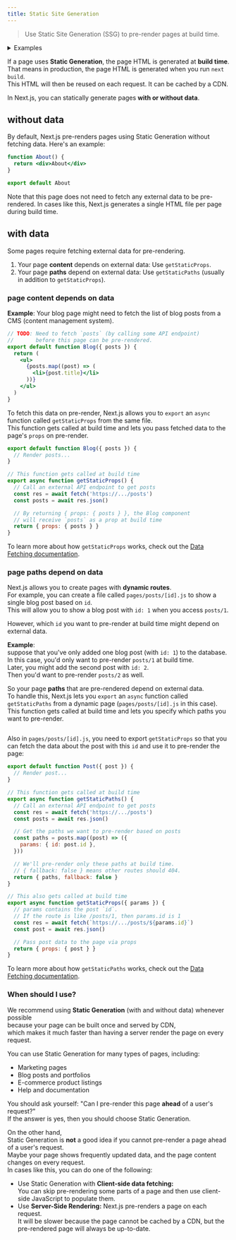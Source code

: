 ```yaml
---
title: Static Site Generation
---
```


> Use Static Site Generation (SSG) to pre-render pages at build time.

<details>
  <summary>Examples</summary>

- [WordPress Example ↗](https://github.com/vercel/next.js/tree/canary/examples/cms-wordpress)([Demo ↗](https://next-blog-wordpress.vercel.app))
- [Blog Starter using markdown files ↗](https://github.com/vercel/next.js/tree/canary/examples/blog-starter) ([Demo ↗](https://next-blog-starter.vercel.app/))
- [DatoCMS Example ↗](https://github.com/vercel/next.js/tree/canary/examples/cms-datocms) ([Demo ↗](https://next-blog-datocms.vercel.app/))
- [TakeShape Example ↗](https://github.com/vercel/next.js/tree/canary/examples/cms-takeshape) ([Demo ↗](https://next-blog-takeshape.vercel.app/))
- [Sanity Example ↗](https://github.com/vercel/next.js/tree/canary/examples/cms-sanity) ([Demo ↗](https://next-blog-sanity.vercel.app/))
- [Prismic Example ↗](https://github.com/vercel/next.js/tree/canary/examples/cms-prismic) ([Demo ↗](https://next-blog-prismic.vercel.app/))
- [Contentful Example ↗](https://github.com/vercel/next.js/tree/canary/examples/cms-contentful) ([Demo ↗](https://next-blog-contentful.vercel.app/))
- [Strapi Example ↗](https://github.com/vercel/next.js/tree/canary/examples/cms-strapi) ([Demo ↗](https://next-blog-strapi.vercel.app/))
- [Prepr Example ↗](https://github.com/vercel/next.js/tree/canary/examples/cms-prepr) ([Demo ↗](https://next-blog-prepr.vercel.app/))
- [Agility CMS Example ↗](https://github.com/vercel/next.js/tree/canary/examples/cms-agilitycms) ([Demo ↗](https://next-blog-agilitycms.vercel.app/))
- [Cosmic Example ↗](https://github.com/vercel/next.js/tree/canary/examples/cms-cosmic) ([Demo ↗](https://next-blog-cosmic.vercel.app/))
- [ButterCMS Example ↗](https://github.com/vercel/next.js/tree/canary/examples/cms-buttercms) ([Demo ↗](https://next-blog-buttercms.vercel.app/))
- [Storyblok Example ↗](https://github.com/vercel/next.js/tree/canary/examples/cms-storyblok) ([Demo ↗](https://next-blog-storyblok.vercel.app/))
- [GraphCMS Example ↗](https://github.com/vercel/next.js/tree/canary/examples/cms-graphcms) ([Demo ↗](https://next-blog-graphcms.vercel.app/))
- [Kontent Example ↗](https://github.com/vercel/next.js/tree/canary/examples/cms-kontent-ai) ([Demo ↗](https://next-blog-kontent.vercel.app/))
- [Builder.io Example ↗](https://github.com/vercel/next.js/tree/canary/examples/cms-builder-io) ([Demo ↗](https://cms-builder-io.vercel.app/))
- [TinaCMS Example ↗](https://github.com/vercel/next.js/tree/canary/examples/cms-tina) ([Demo ↗](https://cms-tina-example.vercel.app/))
- [Static Tweet (Demo) ↗](https://static-tweet.vercel.app/)
- [Enterspeed Example ↗](https://github.com/vercel/next.js/tree/canary/examples/cms-enterspeed) ([Demo ↗](https://next-blog-demo.enterspeed.com/))

</details>

If a page uses **Static Generation**, the page HTML is generated at **build time**.  
That means in production, the page HTML is generated when you run `next build`.  
This HTML will then be reused on each request. It can be cached by a CDN.

In Next.js, you can statically generate pages **with or without data**.

## without data

By default, Next.js pre-renders pages using Static Generation without fetching data. Here's an example:

```jsx
function About() {
  return <div>About</div>
}

export default About
```

Note that this page does not need to fetch any external data to be pre-rendered. In cases like this, Next.js generates a single HTML file per page during build time.

## with data

Some pages require fetching external data for pre-rendering.

1. Your page **content** depends on external data: Use `getStaticProps`.
2. Your page **paths** depend on external data: Use `getStaticPaths` (usually in addition to `getStaticProps`).

### page content depends on data

**Example**: Your blog page might need to fetch the list of blog posts from a CMS (content management system).

```jsx
// TODO: Need to fetch `posts` (by calling some API endpoint)
//       before this page can be pre-rendered.
export default function Blog({ posts }) {
  return (
    <ul>
      {posts.map((post) => (
        <li>{post.title}</li>
      ))}
    </ul>
  )
}
```

To fetch this data on pre-render, Next.js allows you to `export` an `async` function called `getStaticProps` from the same file.  
This function gets called at build time and lets you pass fetched data to the page's `props` on pre-render.

```jsx
export default function Blog({ posts }) {
  // Render posts...
}

// This function gets called at build time
export async function getStaticProps() {
  // Call an external API endpoint to get posts
  const res = await fetch('https://.../posts')
  const posts = await res.json()

  // By returning { props: { posts } }, the Blog component
  // will receive `posts` as a prop at build time
  return { props: { posts } }
}
```

To learn more about how `getStaticProps` works, check out the [Data Fetching documentation](/next-page/building-your-application/data-fetching/get-static-props).

### page paths depend on data

Next.js allows you to create pages with **dynamic routes**.  
For example, you can create a file called `pages/posts/[id].js` to show a single blog post based on `id`.  
This will allow you to show a blog post with `id: 1` when you access `posts/1`.

However, which `id` you want to pre-render at build time might depend on external data.

**Example**:  
suppose that you've only added one blog post (with `id: 1`) to the database.  
In this case, you'd only want to pre-render `posts/1` at build time.  
Later, you might add the second post with `id: 2`.  
Then you'd want to pre-render `posts/2` as well.

So your page **paths** that are pre-rendered depend on external data.  
To handle this, Next.js lets you `export` an `async` function called `getStaticPaths` from a dynamic page (`pages/posts/[id].js` in this case).  
This function gets called at build time and lets you specify which paths you want to pre-render.

```jsx

```

Also in `pages/posts/[id].js`, you need to export `getStaticProps` so that you can fetch the data about the post with this `id` and use it to pre-render the page:

```jsx
export default function Post({ post }) {
  // Render post...
}

// This function gets called at build time
export async function getStaticPaths() {
  // Call an external API endpoint to get posts
  const res = await fetch('https://.../posts')
  const posts = await res.json()

  // Get the paths we want to pre-render based on posts
  const paths = posts.map((post) => ({
    params: { id: post.id },
  }))

  // We'll pre-render only these paths at build time.
  // { fallback: false } means other routes should 404.
  return { paths, fallback: false }
}

// This also gets called at build time
export async function getStaticProps({ params }) {
  // params contains the post `id`.
  // If the route is like /posts/1, then params.id is 1
  const res = await fetch(`https://.../posts/${params.id}`)
  const post = await res.json()

  // Pass post data to the page via props
  return { props: { post } }
}
```

To learn more about how `getStaticPaths` works, check out the [Data Fetching documentation](/next-page/building-your-application/data-fetching/get-static-paths).

### When should I use?

We recommend using **Static Generation** (with and without data) whenever possible  
because your page can be built once and served by CDN,  
which makes it much faster than having a server render the page on every request.

You can use Static Generation for many types of pages, including:

- Marketing pages
- Blog posts and portfolios
- E-commerce product listings
- Help and documentation

You should ask yourself: "Can I pre-render this page **ahead** of a user's request?"  
If the answer is yes, then you should choose Static Generation.

On the other hand,  
Static Generation is **not** a good idea if you cannot pre-render a page ahead of a user's request.  
Maybe your page shows frequently updated data, and the page content changes on every request.  
In cases like this, you can do one of the following:

- Use Static Generation with **Client-side data fetching:**  
  You can skip pre-rendering some parts of a page and then use client-side JavaScript to populate them.
- Use **Server-Side Rendering:** Next.js pre-renders a page on each request.  
  It will be slower because the page cannot be cached by a CDN, but the pre-rendered page will always be up-to-date.

